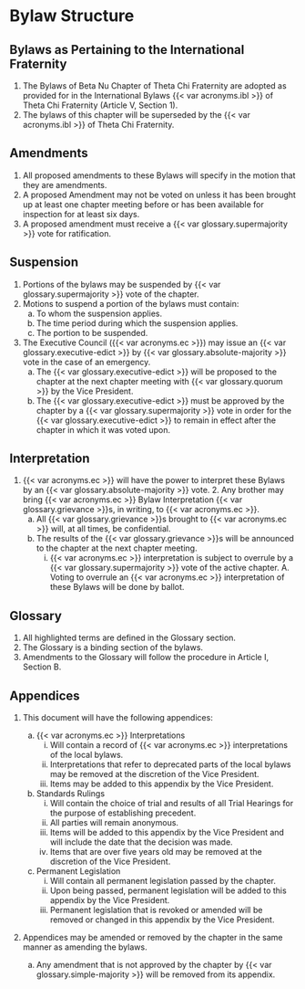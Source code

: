 # Bylaw Structure

## Bylaws as Pertaining to the International Fraternity

1. The Bylaws of Beta Nu Chapter of Theta Chi Fraternity are adopted as provided for in the International Bylaws {{< var acronyms.ibl >}} of Theta Chi Fraternity (Article V, Section 1).
1. The bylaws of this chapter will be superseded by the {{< var acronyms.ibl >}} of Theta Chi Fraternity.

## Amendments

1. All proposed amendments to these Bylaws will specify in the motion that they are amendments.
1. A proposed Amendment may not be voted on unless it has been brought up at least one chapter meeting before or has been available for inspection for at least six days. 
1. A proposed amendment must receive a {{< var glossary.supermajority >}} vote for ratification.

## Suspension

1. Portions of the bylaws may be suspended by {{< var glossary.supermajority >}} vote of the chapter.
1. Motions to suspend a portion of the bylaws must contain:
   a. To whom the suspension applies.
   a. The time period during which the suspension applies.
   a. The portion to be suspended.
1. The Executive Council ({{< var acronyms.ec >}}) may issue an {{< var glossary.executive-edict >}} by {{< var glossary.absolute-majority >}} vote in the case of an emergency.
   a. The {{< var glossary.executive-edict >}} will be proposed to the chapter at the next chapter meeting with {{< var glossary.quorum >}} by the Vice President.
   a. The {{< var glossary.executive-edict >}} must be approved by the chapter by a {{< var glossary.supermajority >}} vote in order for the {{< var glossary.executive-edict >}} to remain in effect after the chapter in which it was voted upon.

## Interpretation

1. {{< var acronyms.ec >}} will have the power to interpret these Bylaws by an {{< var glossary.absolute-majority >}} vote. 2. Any brother may bring {{< var acronyms.ec >}} Bylaw Interpretation {{< var glossary.grievance >}}s, in writing, to {{< var acronyms.ec >}}.
   a. All {{< var glossary.grievance >}}s brought to {{< var acronyms.ec >}} will, at all times, be confidential.
   a. The results of the {{< var glossary.grievance >}}s will be announced to the chapter at the next chapter meeting.
      i. {{< var acronyms.ec >}} interpretation is subject to overrule by a {{< var glossary.supermajority >}} vote of the active chapter. A. Voting to overrule an {{< var acronyms.ec >}} interpretation of these Bylaws will be done by ballot.

## Glossary

1. All highlighted terms are defined in the Glossary section.
1. The Glossary is a binding section of the bylaws.
1. Amendments to the Glossary will follow the procedure in Article I, Section B.

## Appendices

1. This document will have the following appendices:

   a. {{< var acronyms.ec >}} Interpretations
      i. Will contain a record of {{< var acronyms.ec >}} interpretations of the local bylaws.
      i. Interpretations that refer to deprecated parts of the local bylaws may be removed at the discretion of the Vice President.
      i. Items may be added to this appendix by the Vice President.

   a. Standards Rulings
      i. Will contain the choice of trial and results of all Trial Hearings for the purpose of establishing precedent.
      i. All parties will remain anonymous.
      i. Items will be added to this appendix by the Vice President and will include the date that the decision was made.
      i. Items that are over five years old may be removed at the discretion of the Vice President.

   a. Permanent Legislation
      i. Will contain all permanent legislation passed by the chapter.
      i. Upon being passed, permanent legislation will be added to this appendix by the Vice President.
      i. Permanent legislation that is revoked or amended will be removed or changed in this appendix by the Vice President.

1. Appendices may be amended or removed by the chapter in the same manner as amending the bylaws.
   a. Any amendment that is not approved by the chapter by {{< var glossary.simple-majority >}} will be removed from its appendix.
